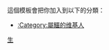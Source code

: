 {{Userbox-2
|border-c=#00FF80
|border-s=1
|id1-c=#00FFFF
|id1-s=12
|id1=[[生肖|鱷]]
|id2-c=#00FFFF
|id2=[[File:Emoji u1f40a.svg|45px|alt=]]
|info-c=#00FF80
|info-s=10
|info=這個用戶屬'''[[鱷]]'''。
}}
<includeonly>[[Category:屬鱷的维基人|{{PAGENAME}}]]</includeonly>
<noinclude>
<p style="clear: both; padding-top: 2em">
這個模板會把你加入到以下的分類：
*[[:Category:屬鱷的维基人]]
</p>

[[Category:星座生肖用戶框模板|生]]
</noinclude>